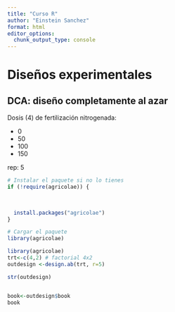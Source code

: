 ```yaml
---
title: "Curso R"
author: "Einstein Sanchez"
format: html
editor_options: 
  chunk_output_type: console
---
```


# Diseños experimentales

## DCA: diseño completamente al azar

Dosis (4) de fertilización nitrogenada:

- 0
- 50
- 100
- 150

rep: 5

```r
# Instalar el paquete si no lo tienes
if (!require(agricolae)) {
  

  
  install.packages("agricolae")
}

# Cargar el paquete
library(agricolae)

library(agricolae)
trt<-c(4,2) # factorial 4x2
outdesign <-design.ab(trt, r=5)

str(outdesign)


book<-outdesign$book 
book



```

